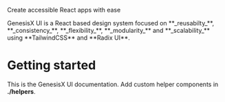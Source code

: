 
<Meta title='Getting Started' />

<div className="flex flex-col">
<p className="text-center text-5xl">Create <span className="text-main text-5xl">accessible</span> React apps with ease</p>
<p className="text-center text-lg"><span className="text-main text-xl">GenesisX UI</span> is a React based design system focused on **_reusabilty_**, **_consistency_**, **_flexibility_**, **_modularity_** and **_scalability_** using **TailwindCSS** and **Radix UI**.</p>

</div>

# Getting started

This is the GenesisX UI documentation. Add custom helper components in **./helpers**.

<div className='flex flex-row flex-wrap gap-xl'>
  <Card
    href='/?path=/docs/using-genesisx-ui-setup--docs'
    description='Enable GenesisX UI on your project'
    title='Setup'
  />
  <Card
    href='/?path=/docs/using-genesisx-ui-tailwind-config-viewer--docs'
    description='Visualize colors, spacing, typography, etc.'
    title='Design Tokens'
  />
  <Card
    href='/?path=/docs/using-genesisx-ui-design-principles--docs'
    description='Design Principles'
    title='Have a peek at our design principles'
  />
</div>
